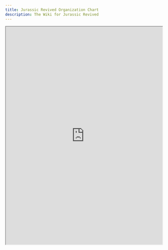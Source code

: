 ```yaml
---
title: Jurassic Revived Organization Chart
description: The Wiki for Jurassic Revived
---
```

<iframe
    height="700px"
    width="100%"
    style={{ border: 'none' }}
    allowFullScreen
    src="https://orgchart.hexviz.com/?config=%7B%22data%22%3A%22https%3A%2F%2Fdocs.google.com%2Fspreadsheets%2Fd%2Fe%2F2PACX-1vT-ACe8uHV137b1MqtalpRG7SSx-cc4L4wmszmaD2exYRHkSIUfW03yeZ3MbusLKfWr0SRiawMRh2ID%2Fpub%3Foutput%3Dcsv%22%2C%22type%22%3A%22light%22%2C%22doc%22%3A%22JR%22%7D&chart=%7B%22css%22%3A%22body%7Bbackground-color%3Awhite%3B%7D.link%7Bstroke%3A%23E4E2E9%7D%22%2C%22nodeWidth%22%3A220%2C%22nodeHeight%22%3A85%2C%22compactMarginBetween%22%3A25%2C%22compactMarginPair%22%3A70%2C%22bgColor%22%3A%22%23111111%22%2C%22siblingsMargin%22%3A25%2C%22neighbourMargin%22%3A80%2C%22childrenMargin%22%3A60%2C%22compact%22%3Atrue%2C%22duration%22%3A400%2C%22setActiveNodeCentered%22%3Atrue%2C%22rootMargin%22%3A40%2C%22nodeContent%22%3A%22%20%3Cdiv%20style%3D%5C%22font-family%3A%20'Inter'%2C%20sans-serif%3Bbackground-color%3A%23ffffff%3B%20position%3Aabsolute%3Bmargin-top%3A-1px%3B%20margin-left%3A-1px%3Bwidth%3A%7BnodeWidth%7Dpx%3Bheight%3A%7BnodeHeight%7Dpx%3Bborder-radius%3A10px%3Bborder%3A%201px%20solid%20%23E4E2E9%5C%22%3E%5Cn%20%3Cdiv%20style%3D%5C%22background-color%3A%23ffffff%3Bposition%3Aabsolute%3Bmargin-top%3A-25px%3Bmargin-left%3A15px%3Bborder-radius%3A100px%3Bwidth%3A50px%3Bheight%3A50px%3B%5C%22%3E%3C%2Fdiv%3E%20%5Cn%20%3Cimg%20src%3D%5C%22%7Bimg_url%7D%5C%22%20style%3D%5C%22position%3Aabsolute%3Bmargin-top%3A-20px%3Bmargin-left%3A20px%3Bborder-radius%3A100px%3Bwidth%3A40px%3Bheight%3A40px%3B%5C%22%20%2F%3E%5Cn%20%3Cdiv%20style%3D%5C%22font-size%3A15px%3Bcolor%3A%2308011E%3Bmargin-left%3A20px%3Bmargin-top%3A32px%5C%22%3E%20%7Bfirst_name%7D%20%3C%2Fdiv%3E%5Cn%20%3Cdiv%20style%3D%5C%22color%3A%23716E7B%3Bmargin-left%3A20px%3Bmargin-top%3A3px%3Bfont-size%3A10px%3B%5C%22%3E%20%7Bdepartment_name%7D%20%3C%2Fdiv%3E%5Cn%20%3C%2Fdiv%3E%20%5Cn%22%2C%22count%22%3A20%7D"
>
</iframe>